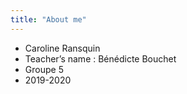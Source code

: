 ```yaml
---
title: "About me"
---
```




- Caroline Ransquin
- Teacher's name : Bénédicte Bouchet
- Groupe 5
- 2019-2020

